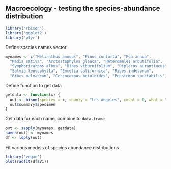 ## Macroecology - testing the species-abundance distribution

```r
library('rbison')
library('ggplot2')
library('plyr')
```

Define species names vector

```r
mynames <- c("Helianthus annuus", "Pinus contorta", "Poa annua", 
  "Madia sativa", "Arctostaphylos glauca", "Heteromeles arbutifolia",
  "Symphoricarpos albus", "Ribes viburnifolium", "Diplacus aurantiacus", 
  "Salvia leucophylla", "Encelia californica", "Ribes indecorum", 
  "Ribes malvaceum", "Cercocarpus betuloides", "Penstemon spectabilis")
```

Define function to get data

```r
getdata <- function(x) {
  out <- bison(species = x, county = "Los Angeles", count = 0, what = "summary")
  out$summary$specimen
}
```

Get data for each name, combine to `data.frame`

```r
out <- sapply(mynames, getdata)
names(out) <- mynames
df <- ldply(out)
```

Fit various models of species abundance distributions

```r
library('vegan')
plot(radfit(df$V1))
```
